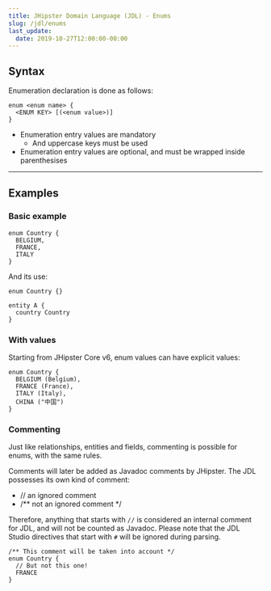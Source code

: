 ```yaml
---
title: JHipster Domain Language (JDL) - Enums
slug: /jdl/enums
last_update:
  date: 2019-10-27T12:00:00-00:00
---
```


## Syntax

Enumeration declaration is done as follows:

```jdl
enum <enum name> {
  <ENUM KEY> [(<enum value>)]
}
```

  - Enumeration entry values are mandatory
    - And uppercase keys must be used
  - Enumeration entry values are optional, and must be wrapped inside parenthesises

---

## Examples

### Basic example

```jdl
enum Country {
  BELGIUM,
  FRANCE,
  ITALY
}
```

And its use:

```jdl
enum Country {}

entity A {
  country Country
}
```

### With values

Starting from JHipster Core v6, enum values can have explicit values:

```jdl
enum Country {
  BELGIUM (Belgium),
  FRANCE (France),
  ITALY (Italy),
  CHINA ("中国")
}
```

### Commenting

Just like relationships, entities and fields, commenting is possible for enums, with the same rules.

Comments will later be added as Javadoc comments by JHipster. The JDL possesses its own kind of comment:
  - // an ignored comment
  - /** not an ignored comment */

Therefore, anything that starts with `//` is considered an internal comment for JDL, and will not be counted as Javadoc.
Please note that the JDL Studio directives that start with `#` will be ignored during parsing.

```jdl
/** This comment will be taken into account */
enum Country {
  // But not this one!
  FRANCE
}
```
